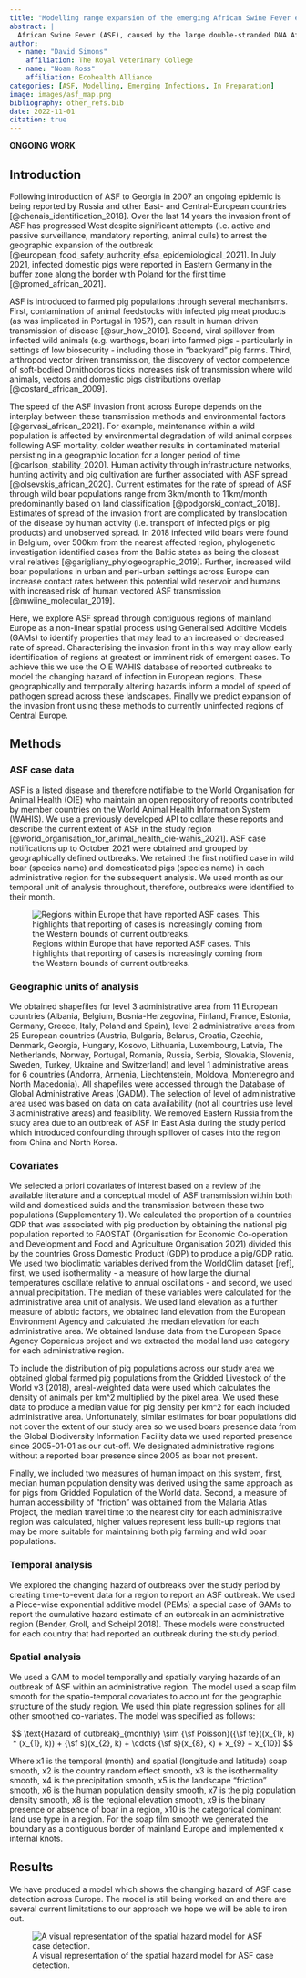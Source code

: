 ```yaml
---
title: "Modelling range expansion of the emerging African Swine Fever epidemic."
abstract: |
  African Swine Fever (ASF), caused by the large double-stranded DNA African swine fever virus (Asfaviridae) is a highly transmissible acute haemorrhagic fever causing high mortality in domestic pigs and wild boar. The virus is endemic in most sub-Saharan African countries, maintained in wild animal reservoirs. Warthogs (i.e. *Phacochoerus africanus*) are the primary reservoir species and do not show clinical disease. ASF was first reported outside of Africa and the Indian Ocean islands in 1957 from Portugal. Following the introduction of the disease into Portugal and its subsequent establishment in the Iberian peninsula it remained endemic until local eradication in the mid 1990’s. Transmission was found to be sustained through the involvement of a tick vector (*Ornithodoros erraticus*). ASF has subsequently been introduced to South America, the Caribbean and Asia.
author: 
  - name: "David Simons"
    affiliation: The Royal Veterinary College
  - name: "Noam Ross"
    affiliation: Ecohealth Alliance
categories: [ASF, Modelling, Emerging Infections, In Preparation]
image: images/asf_map.png
bibliography: other_refs.bib
date: 2022-11-01
citation: true
---
```


**ONGOING WORK**

## Introduction

Following introduction of ASF to Georgia in 2007 an ongoing epidemic is being reported by Russia and other East- and Central-European countries [@chenais_identification_2018]. Over the last 14 years the invasion front of ASF has progressed West despite significant attempts (i.e. active and passive surveillance, mandatory reporting, animal culls) to arrest the geographic expansion of the outbreak [@european_food_safety_authority_efsa_epidemiological_2021]. In July 2021, infected domestic pigs were reported in Eastern Germany in the buffer zone along the border with Poland for the first time [@promed_african_2021].

ASF is introduced to farmed pig populations through several mechanisms. First, contamination of animal feedstocks with infected pig meat products (as was implicated in Portugal in 1957), can result in human driven transmission of disease [@sur_how_2019]. Second, viral spillover from infected wild animals (e.g. warthogs, boar) into farmed pigs - particularly in settings of low biosecurity - including those in “backyard” pig farms. Third, arthropod vector driven transmission, the discovery of vector competence of soft-bodied Ornithodoros ticks increases risk of transmission where wild animals, vectors and domestic pigs distributions overlap [@costard_african_2009].

The speed of the ASF invasion front across Europe depends on the interplay between these transmission methods and environmental factors [@gervasi_african_2021]. For example, maintenance within a wild population is affected by environmental degradation of wild animal corpses following ASF mortality, colder weather results in contaminated material persisting in a geographic location for a longer period of time [@carlson_stability_2020]. Human activity through infrastructure networks, hunting activity and pig cultivation are further associated with ASF spread [@olsevskis_african_2020]. Current estimates for the rate of spread of ASF through wild boar populations range from 3km/month to 11km/month predominantly based on land classification [@podgorski_contact_2018]. Estimates of spread of the invasion front are complicated by translocation of the disease by human activity (i.e. transport of infected pigs or pig products) and unobserved spread. In 2018 infected wild boars were found in Belgium, over 500km from the nearest affected region, phylogenetic investigation identified cases from the Baltic states as being the closest viral relatives [@garigliany_phylogeographic_2019]. Further, increased wild boar populations in urban and peri-urban settings across Europe can increase contact rates between this potential wild reservoir and humans with increased risk of human vectored ASF transmission [@mwiine_molecular_2019].

Here, we explore ASF spread through contiguous regions of mainland Europe as a non-linear spatial process using Generalised Additive Models (GAMs) to identify properties that may lead to an increased or decreased rate of spread. Characterising the invasion front in this way may allow early identification of regions at greatest or imminent risk of emergent cases. To achieve this we use the OIE WAHIS database of reported outbreaks to model the changing hazard of infection in European regions. These geographically and temporally altering hazards inform a model of speed of pathogen spread across these landscapes. Finally we predict expansion of the invasion front using these methods to currently uninfected regions of Central Europe.

## Methods

### ASF case data

ASF is a listed disease and therefore notifiable to the World Organisation for Animal Health (OIE) who maintain an open repository of reports contributed by member countries on the World Animal Health Information System (WAHIS). We use a previously developed API to collate these reports and describe the current extent of ASF in the study region [@world_organisation_for_animal_health_oie-wahis_2021]. ASF case notifications up to October 2021 were obtained and grouped by geographically defined outbreaks. We retained the first notified case in wild boar (species name) and domesticated pigs (species name) in each administrative region for the subsequent analysis. We used month as our temporal unit of analysis throughout, therefore, outbreaks were identified to their month.

![Regions within Europe that have reported ASF cases. This highlights that reporting of cases is increasingly coming from the Western bounds of current outbreaks.](images/asf_map.png)

### Geographic units of analysis

We obtained shapefiles for level 3 administrative area from 11 European countries (Albania, Belgium, Bosnia-Herzegovina, Finland, France, Estonia, Germany, Greece, Italy, Poland and Spain), level 2 administrative areas from 25 European countries (Austria, Bulgaria, Belarus, Croatia, Czechia, Denmark, Georgia, Hungary, Kosovo, Lithuania, Luxembourg, Latvia, The Netherlands, Norway, Portugal, Romania, Russia, Serbia, Slovakia, Slovenia, Sweden, Turkey, Ukraine and Switzerland) and level 1 administrative areas for 6 countries (Andorra, Armenia, Liechtenstein, Moldova, Montenegro and North Macedonia). All shapefiles were accessed through the Database of Global Administrative Areas (GADM). The selection of level of administrative area used was based on data on data availability (not all countries use level 3 administrative areas) and feasibility. We removed Eastern Russia from the study area due to an outbreak of ASF in East Asia during the study period which introduced confounding through spillover of cases into the region from China and North Korea.

### Covariates

We selected a priori covariates of interest based on a review of the available literature and a conceptual model of ASF transmission within both wild and domesticed suids and the transmission between these two populations (Supplementary 1). We calculated the proportion of a countries GDP that was associated with pig production by obtaining the national pig population reported to FAOSTAT (Organisation for Economic Co-operation and Development and Food and Agriculture Organisation 2021) divided this by the countries Gross Domestic Product (GDP) to produce a pig/GDP ratio. We used two bioclimatic variables derived from the WorldClim dataset [ref], first, we used isothermality - a measure of how large the diurnal temperatures oscillate relative to annual oscillations - and second, we used annual precipitation. The median of these variables were calculated for the administrative area unit of analysis. We used land elevation as a further measure of abiotic factors, we obtained land elevation from the European Environment Agency and calculated the median elevation for each administrative area. We obtained landuse data from the European Space Agency Copernicus project and we extracted the modal land use category for each administrative region.

To include the distribution of pig populations across our study area we obtained global farmed pig populations from the Gridded Livestock of the World v3 (2018), areal-weighted data were used which calculates the density of animals per km^2 multiplied by the pixel area. We used these data to produce a median value for pig density per km^2 for each included administrative area. Unfortunately, similar estimates for boar populations did not cover the extent of our study area so we used boars presence data from the Global Biodiversity Information Facility data we used reported presence since 2005-01-01 as our cut-off. We designated administrative regions without a reported boar presence since 2005 as boar not present. 

Finally, we included two measures of human impact on this system, first, median human population density was derived using the same approach as for pigs from Gridded Population of the World data. Second, a measure of human accessibility of “friction” was obtained from the Malaria Atlas Project, the median travel time to the nearest city for each administrative region was calculated, higher values represent less built-up regions that may be more suitable for maintaining both pig farming and wild boar populations.

### Temporal analysis

We explored the changing hazard of outbreaks over the study period by creating time-to-event data for a region to report an ASF outbreak. We used a Piece-wise exponential additive model (PEMs) a special case of GAMs to report the cumulative hazard estimate of an outbreak in an administrative region (Bender, Groll, and Scheipl 2018). These models were constructed for each country that had reported an outbreak during the study period.

### Spatial analysis

We used a GAM to model temporally and spatially varying hazards of an outbreak of ASF within an administrative region. The model used a soap film smooth for the spatio-temporal covariates to account for the geographic structure of the study region. We used thin plate regression splines for all other smoothed co-variates. The model was specified as follows:

$$
\text{Hazard of outbreak}_{monthly} \sim {\sf Poisson}({\sf te}((x_{1}, k) * (x_{1}, k)) + {\sf s}(x_{2}, k) + \cdots {\sf s}(x_{8}, k) + x_{9} + x_{10})
$$

Where x1 is the temporal (month) and spatial (longitude and latitude) soap smooth, x2 is the country random effect smooth, x3 is the isothermality smooth, x4 is the precipitation smooth, x5 is the landscape “friction” smooth, x6 is the human population density smooth, x7 is the pig population density smooth, x8 is the regional elevation smooth, x9 is the binary presence or absence of boar in a region, x10 is the categorical dominant land use type in a region. For the soap film smooth we generated the boundary as a contiguous border of mainland Europe and implemented x internal knots.

## Results

We have produced a model which shows the changing hazard of ASF case detection across Europe. The model is still being worked on and there are several current limitations to our approach we hope we will be able to iron out.

![A visual representation of the spatial hazard model for ASF case detection.](images/europe_asf.gif)
